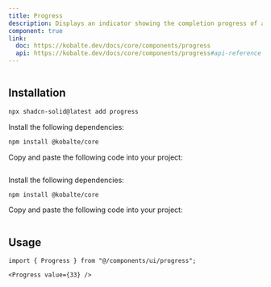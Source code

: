 ```yaml
---
title: Progress
description: Displays an indicator showing the completion progress of a task, typically displayed as a progress bar.
component: true
link:
  doc: https://kobalte.dev/docs/core/components/progress
  api: https://kobalte.dev/docs/core/components/progress#api-reference
---
```




<ComponentPreview name="progress-demo" >

```tsx file=<rootDir>/../packages/tailwindcss/examples/progress-demo.tsx
```

</ComponentPreview>

## Installation

<ComponentInstallation >


```bash
npx shadcn-solid@latest add progress
```


<Step >

<StepItem>Install the following dependencies:</StepItem>
```bash
npm install @kobalte/core
```

<StepItem>Copy and paste the following code into your project:</StepItem>
```tsx file=<rootDir>/../packages/tailwindcss/ui/progress.tsx
```

</Step>

<Step >

<StepItem>Install the following dependencies:</StepItem>
```bash
npm install @kobalte/core
```

<StepItem>Copy and paste the following code into your project:</StepItem>
```tsx file=<rootDir>/../packages/unocss/ui/progress.tsx
```

</Step>

</ComponentInstallation>

## Usage

```tsx
import { Progress } from "@/components/ui/progress";
```

```tsx
<Progress value={33} />
```

